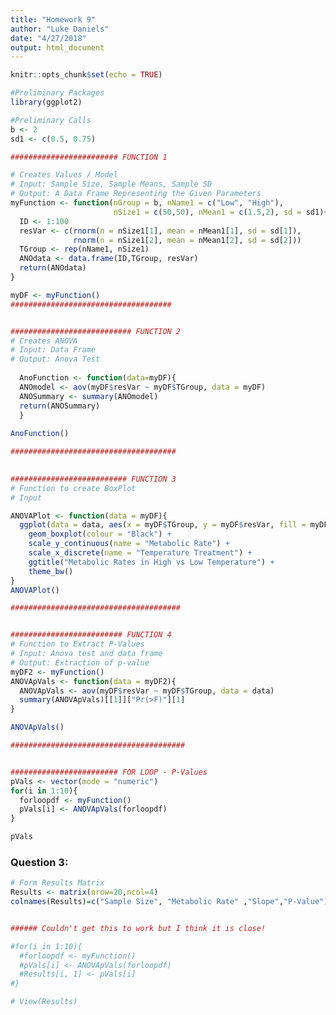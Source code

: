 ```yaml
---
title: "Homework 9"
author: "Luke Daniels"
date: "4/27/2018"
output: html_document
---
```


```r
knitr::opts_chunk$set(echo = TRUE)
```

```r
#Preliminary Packages 
library(ggplot2)

#Preliminary Calls 
b <- 2 
sd1 <- c(0.5, 0.75)

######################## FUNCTION 1

# Creates Values / Model 
# Input: Sample Size, Sample Means, Sample SD
# Output: A Data Frame Representing the Given Parameters 
myFunction <- function(nGroup = b, nName1 = c("Low", "High"),
                       nSize1 = c(50,50), nMean1 = c(1.5,2), sd = sd1){
  ID <- 1:100
  resVar <- c(rnorm(n = nSize1[1], mean = nMean1[1], sd = sd[1]),
              rnorm(n = nSize1[2], mean = nMean1[2], sd = sd[2]))
  TGroup <- rep(nName1, nSize1)
  ANOdata <- data.frame(ID,TGroup, resVar)
  return(ANOdata)
}

myDF <- myFunction()
####################################


########################### FUNCTION 2 
# Creates ANOVA 
# Input: Data Frame
# Output: Anova Test
  
  AnoFunction <- function(data=myDF){
  ANOmodel <- aov(myDF$resVar ~ myDF$TGroup, data = myDF)
  ANOSummary <- summary(ANOmodel)
  return(ANOSummary)
  }
  
AnoFunction()

#####################################
   

########################## FUNCTION 3
# Function to create BoxPlot 
# Input 

ANOVAPlot <- function(data = myDF){
  ggplot(data = data, aes(x = myDF$TGroup, y = myDF$resVar, fill = myDF$TGroup)) + 
    geom_boxplot(colour = "Black") + 
    scale_y_continuous(name = "Metabolic Rate") + 
    scale_x_discrete(name = "Temperature Treatment") +
    ggtitle("Metabolic Rates in High vs Low Temperature") +
    theme_bw()
}
ANOVAPlot()

######################################


######################### FUNCTION 4
# Function to Extract P-Values 
# Input: Anova test and data frame 
# Output: Extraction of p-value
myDF2 <- myFunction()
ANOVApVals <- function(data = myDF2){
  ANOVApVals <- aov(myDF$resVar ~ myDF$TGroup, data = data)
  summary(ANOVApVals)[[1]]["Pr(>F)"][1]
}

ANOVApVals()

#######################################


######################## FOR LOOP - P-Values 
pVals <- vector(mode = "numeric")
for(i in 1:10){
  forloopdf <- myFunction()
  pVals[i] <- ANOVApVals(forloopdf)
}

pVals
```

### Question 3: 

```r

# Form Results Matrix 
Results <- matrix(nrow=20,ncol=4)
colnames(Results)=c("Sample Size", "Metabolic Rate" ,"Slope","P-Value")


###### Couldn't get this to work but I think it is close!

#for(i in 1:10){
  #forloopdf <- myFunction()
  #pVals[i] <- ANOVApVals(forloopdf)
  #Results[i, 1] <- pVals[i]
#}

# View(Results)
```

